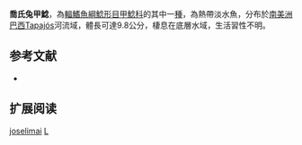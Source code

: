 {{Speciesbox
| name = 喬氏兔甲鯰
| image = 
| image_width = 250px
| image_caption = 
| status = NE
| status_system = IUCN3.1
| genus = Leporacanthicus
| species = joselimai
| authority = [[Isbrücker_&_Nijssen|Isbrücker & Nijssen]], 1989
| synonyms = 
}} 
'''喬氏兔甲鯰'''，為[[輻鰭魚綱|輻鰭魚綱]][[鯰形目|鯰形目]][[甲鯰科|甲鯰科]]的其中一[[種|種]]，為熱帶淡水魚，分布於[[南美洲|南美洲]][[巴西|巴西]]Tapajós河流域，體長可達9.8公分，棲息在底層水域，生活習性不明。

==参考文献==
*{{FishBase_species|genus=Leporacanthicus|species=joselimai|year=2014|month=11}}

== 扩展阅读 ==
{{refbegin}}
{{wikispecies-inline|Leporacanthicus joselimai|喬氏兔甲鯰}}
{{refend}}
{{Taxonbar|from=Q3754147}}

[[Category:兔甲鯰屬|joselimai]]
[[Category:1989年描述的鱼类|L]]